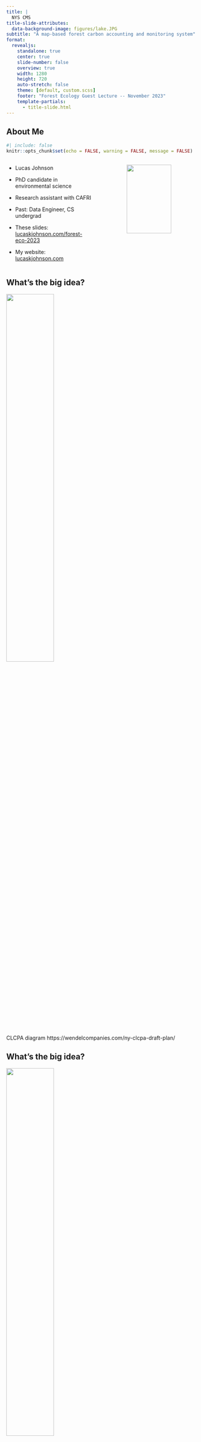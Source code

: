 ```yaml
---
title: |
  NYS CMS
title-slide-attributes:
  data-background-image: figures/lake.JPG
subtitle: "A map-based forest carbon accounting and monitoring system"
format: 
  revealjs: 
    standalone: true
    center: true
    slide-number: false
    overview: true
    width: 1280
    height: 720
    auto-stretch: false
    theme: [default, custom.scss]
    footer: "Forest Ecology Guest Lecture -- November 2023"
    template-partials:
      - title-slide.html
---
```


## About Me

```r
#| include: false
knitr::opts_chunk$set(echo = FALSE, warning = FALSE, message = FALSE)
```

::: columns
::: {.column width="50%"}
-   Lucas Johnson

-   PhD candidate in environmental science

-   Research assistant with CAFRI

-   Past: Data Engineer, CS undergrad

-   These slides: [lucaskjohnson.com/forest-eco-2023](https://lucaskjohnson.com/forest-eco-2023)

-   My website: [lucaskjohnson.com](https://lucaskjohnson.com)
:::

::: {.column width="10%"}
:::

::: {.column width="40%"}
![](figures/me.png){width=80%}
:::
:::

## What's the big idea? 

![](figures/clcpa_clean.jpeg){width=50% fig-align='center'}


::: footer
CLCPA diagram https://wendelcompanies.com/ny-clcpa-draft-plan/
:::


## What's the big idea? 

![](figures/clcpa.jpeg){width=50% fig-align='center'}

::: footer
CLCPA diagram https://wendelcompanies.com/ny-clcpa-draft-plan/
:::

## (Simplified) Forest carbon cycle


![](figures/cycle.jpeg){width=60% fig-align='center'}

## Forests dominate the NYS landscape


![](figures/lcmap_2019.png){width=55% fig-align='center'}


## What role will forests play in net-zero efforts?

## USFS Forest Inventory and Analysis Program

::: columns
::: {.column width="45%"}
![](figures/fia_plot_design.jpeg){width=100% fig-align='center'}
:::

::: {.column width="10%"}
:::


::: {.column width="45%"}
![](figures/lcmap_x_plots_2019.png){width=100% fig-align='center'}

:::

:::


##
![](figures/us_fia_flux.png){width=100% fig-align='center'}

::: footer
Domke 2023, https://doi.org/10.2737/WO-RB-101.
:::


##
![](figures/us_fia_flux_annotated.png){width=100% fig-align='center'}

::: footer
Domke 2023, https://doi.org/10.2737/WO-RB-101.
:::

##
![](figures/us_fia_flux.png){width=100% fig-align='center'}

::: footer
Domke 2023, https://doi.org/10.2737/WO-RB-101.
:::


## NYS's forest carbon sink is weakening

![](figures/state_flux.png){width=75% fig-align='center'}

:::footer
Walters 2023, https://doi.org/10.2737/RDS-2023-0020
:::

## NYS's forest carbon sink is weakening

![](figures/state_flux_annotated.png){width=75% fig-align='center'}

:::footer
Walters 2023, https://doi.org/10.2737/RDS-2023-0020
:::

##  1 metric ton of C0₂ equivalent is...

![](figures/1TonneGHGsEquivilency.webp){width=55% fig-align='center'}

::: footer
Citizens for public justice, Canada - https://cpj.ca/infographic-what-is-a-tonne-of-greenhouse-gas-emissions/
:::

## Strengthening the forest carbon sink

::: columns 

::: {.column width="45%"}

:::{.incremental}
-  Avoided deforestation

- Reforestation/afforestation

- Improved forest management
:::

:::

::: {.column width="10%"}
:::

::: {.column width="45%"}
![](figures/gas_gauge.png){width=100% fig-align='center'}
:::

:::


:::footer
CAFRI's NY Forest Carbon Assessment - https://www.esf.edu/cafri-ny/documents/cafri-report-2023.pdf
:::


## How do we make this information actionable?

## Map-based forest carbon accounting

::: {.incremental}

- Identify stocks that should be protected

- Identify areas that need management

- Identify spatiotemporal patterns and drivers of change

:::


## My work

::: {.incremental}

- Modeling and mapping forest biomass stocks with aerial LiDAR point clouds

- Modeling and mapping historical forest biomass stocks and stock changes with Landsat imagery
  - Provides a basis for monitoring

- Propagating uncertainty through our modeling pipeline
:::

## The power of LiDAR

![](figures/lidar_3d.png){width=90% fig-align='center'}

## The power of LiDAR

:::columns 


::: {.column width="40%"}

- Canopy height raster

- "Slices" of the point cloud

- 2D summaries

:::

::: {.column width="60%"}

![](figures/lidar_2d.png){width=100% fig-align='center'}
:::

:::

## LiDAR in NYS


:::columns

::: {.column width="30%"}

- Expensive!

- LiDAR acquired for irregular areas, and at irregular intervals

- A spatiotemporal patchwork

:::

::: {.column width="70%"}

![](figures/regions_map.png){width=100% fig-align='center'}
:::

:::


## LiDAR models
::: columns

::: {.column width="45%"}

- LiDAR point clouds clipped to FIA plots

- Point cloud metrics summarized

- ML ensembles

![](figures/fia_plot_design.jpeg){width=40% fig-align='center'}
:::



::: {.column width="55%"}
![](figures/las_3d_and_chm.png){width=40% fig-align='center'}
:::

:::


## Snapshots

::: columns

::: {.column width="30%"}
- Warren, Washington, and Essex counties
- 2015
:::

::: {.column width="70%"}
![](figures/wwe_snap.png){width=100% fig-align='center'}
:::

:::
## Snapshots

::: columns

::: {.column width="30%"}
- Cayuga and Oswego counties
- 2018
:::

::: {.column width="70%"}
![](figures/co_snap.png){width=70% fig-align='center'}
:::

:::

## Snapshots

::: columns

::: {.column width="30%"}
- Allegany and Steuben counties
- 2016
:::

::: {.column width="70%"}
![](figures/as_snap.png){width=90% fig-align='center'}
:::

:::

## Snapshots

::: columns

::: {.column width="30%"}
- Ulster, Dutchess, and Orange counties
- 2014
:::

::: {.column width="70%"}
![](figures/c3_snap.png){width=90% fig-align='center'}
:::
:::
## A spatiotemporal patchwork

![](figures/lidar_region_plot.png){width=120% fig-align='center'}

## Upshot of this LiDAR-AGB patchwork

:::{.incremental}

- Accurate snapshots!

- Not useful for stock-change

- We were hoping for statewide coverage sooner... 

- We've (almost) got it now!

:::

## Stock-change methods and carbon accounting

::: {.incremental}

::: columns

::: {.column width="50%"}

- Need repeated measurements / estimates / inventories

- Differences between time 1 and time 2

- Positive differences (growth) = removals from the atmosphere

- Negative differences (disturbance) = emissions to the atmosphere

:::

::: {.column width="50%"}

![](figures/stock_change.png){width=100% fig-align='center'}

:::

:::

:::

## NASA Landsat - a consistent record

::: columns

::: {.column width="30%"}
- Federally funded

- Open data

- Global coverage

- 16-day cycle
:::

::: {.column width="70%"}
![](figures/landsat_timeline.jpeg){width=100% fig-align='center'}
:::

:::


::: footer
USGS - https://www.usgs.gov/media/images/landsat-missions-timeline
:::

## NASA Landsat - a consistent record

::: columns

:::{.column width="30%"}

- Optical imagery
- Red, Green, Blue, Near-infrared
- 30 m resolution
- Stacking to produce pixel-level time series

:::

:::{.column width="70%"}

![](figures/landtrendr.jpeg){width=100% fig-align='center'}

:::

:::


::: footer
OSU eMapR group - https://emapr.github.io/LT-GEE/landtrendr.html
:::

## Landsat models 

::: columns

::: {.column width=50%}
Direct 

![](figures/fia_landsat.png){fig-align='center' width=70%}
:::

::: {.column width=50%}

Indirect

![](figures/las_landsat.png){fig-align='center' width=70%}
:::

:::

## Landsat models - Direct

::: columns

::: {.column width=50%}

- Training models with sample of FIA plots in NYS

- A few thousand elligble plots

- More accurate
:::

::: {.column width=50%}

![](figures/fia_landsat.png){fig-align='center' width=70%}
:::

:::

## Landsat models - Indirect

::: columns

::: {.column width=50%}

- Training models with LiDAR-AGB predictions

- 20k pixels sampled

- Improved saturation point

- Increased spatial heterogeneity

:::

::: {.column width=50%}

![](figures/las_landsat.png){fig-align='center' width=70%}
:::

:::


## Landsat models - Ensemble

::: columns

::: {.column width="50%"}
- Averaging predictions from direct and indirect models

- Combining the strengths from each individual approach

- Best of both worlds 
:::

::: {.column width="50%"}

![](figures/model_averaging.jpeg){width=100% fig-align='center'}

:::

:::

:::footer
Cartoon CC-BY 4.0 Allison Horst
:::

## Comparison at Huntington Wildlife Forest

![](figures/hwf_inset.png){width=55% fig-align='center'}


## Landsat vs LiDAR

![](figures/hwf_agb_x_chm.png){width=100% fig-align='center'}


## Landsat vs LiDAR

![](figures/hwf_agb_x_chm_tall.png){width=100% fig-align='center'}


## Landsat vs LiDAR

![](figures/hwf_agb_x_chm_hpeak.png){width=100% fig-align='center'}

## Landsat vs LiDAR

![](figures/hwf_agb_x_chm_border.png){width=100% fig-align='center'}

## Landsat vs LiDAR

![](figures/hwf_agb_x_chm.png){width=100% fig-align='center'}

## Landsat vs LiDAR

![](figures/expand_time_stack.png){width=60% fig-align='center'}

## Zooming in to a working forest...

![](figures/hwf_agb_x_chm_harv.png){width=100% fig-align='center'}

## {background-image="movie/agb.gif" background-size="85% auto" background-position="50% 50%"}

## {background-image="movie/agb_annotated.gif" background-size="70% auto" background-position="50% 50%"}

## Management records {background-image="figures/multi_harvest.png" background-size="38% auto" background-position="80% 50%"}

::: columns 

:::{.column width="30%"}

- Our maps match!

  - Timing
  - Severity
  - Recovery

:::

:::


## Stock changes {background-image="figures/nys_agb_diff.png" background-size="50% auto" background-position="80% 50%"}

::: columns

::: {.column width="35%"}

- Characterize change anywhere in NYS

- Brown = disturbance = emissions

- Green = growth = removals

:::

:::

## Parcel summaries

![](figures/parcel_sumamries.png){width=80% fig-align='center'}

## Upshot of statewide Landsat-AGB time series



:::{.incremental}

::: columns

::: {.column width="50%"}

Pros

- Track historical forest dynamics

- Efficient with open data and tooling
  - FIA
  - Landsat imagery

- Ongoing monitoring

:::

::: {.column width="50%"}
Cons 

- Spectral information is limited
  
  - Saturation
  - Defoliation events
  - Green-up before grow-up

:::

:::

:::

## Pretty pictures, or scientific inference?

## Pretty pictures, or scientific inference?{.smaller}



:::{.incremental}


::: columns

::: {.column width='50%'}

- Map agreement/accuracy 
  
  - How close are predictions to truth? (FIA)
  
  - Describes our maps in aggregate (NYS)

- Prediction uncertainty

  - What is the range of possible predictions?
  
  - How precise are our predictions?
  
  - Describes predictions for arbitrary sub-regions
  
:::

::: {.column width='50%'}

![](figures/precision_accuracy.png){width=100% fig-align='center'}

:::

:::

:::

:::footer
Quoted from McRoberts 2011 - https://doi.org/10.1016/j.rse.2010.10.013
:::


## Map accuracy

::: columns

::: {.column width="30%"}

- Compare our maps to FIA plot-level estimates

- 20% holdout plots

:::

::: {.column width="70%"}

![](figures/lcmap_x_plots_2019.png){width=75% fig-align='center'}
:::

:::

## Map accuracy

::: columns 

::: {.column width="30%"}
- Comparing across scales

- Aggregating FIA estimates and our maps within hexagonal units

- Agreement increases with aggregation
:::

::: {.column width="70%"}
![](figures/agg_landsat_acc.png){width=85% fig-align='center'}
:::

:::


## Prediction uncertainty

::: columns

::: {.column width="40%"}

- A daisy chain of models
:::

::: {.column width="60%"}

![](figures/model_daisy_chain.png){width=55% fig-align='center'}

:::

:::

## Prediction uncertainty

::: columns

::: {.column width="40%"}

- A daisy chain of models
  - FIA plots
:::

::: {.column width="60%"}

![](figures/model_daisy_chain_fia.png){width=55% fig-align='center'}

:::

:::

## Prediction uncertainty

::: columns

::: {.column width="40%"}

- A daisy chain of models
  - FIA plots
  
  - LiDAR-AGB
:::

::: {.column width="60%"}

![](figures/model_daisy_chain_lidar.png){width=55% fig-align='center'}

:::

:::

## Prediction uncertainty

::: columns

::: {.column width="40%"}

- A daisy chain of models
  - FIA plots
  
  - LiDAR-AGB
  
  - Landsat-AGB
:::

::: {.column width="60%"}

![](figures/model_daisy_chain_landsat.png){width=55% fig-align='center'}

:::

:::


## Prediction uncertainty

::: columns

::: {.column width="40%"}

- A daisy chain of models
  - FIA plots
  
  - LiDAR-AGB
  
  - Landsat-AGB

- Propagating uncertainty

:::

::: {.column width="60%"}

![](figures/model_daisy_chain.png){width=55% fig-align='center'}

:::

:::

## Prediction uncertainty

::: columns

::: {.column width="40%"}

- A daisy chain of models
  - FIA plots
  
  - LiDAR-AGB
  
  - Landsat-AGB

- Propagating uncertainty
  
  - First cut - direct Landsat models only

:::

::: {.column width="60%"}

![](figures/model_daisy_chain_annotated.png){width=55% fig-align='center'}

:::

:::

## Prediction uncertainty

Estimation by iterative simulation

![](normal_movie/norm.gif){width=75% fig-align='center'}


## Prediction uncertainty

:::{.incremental}
- Uncertainty in reference data
- Uncertainty due to training the model on a limited sample

:::

:::footer
Wadoux et al. 2023 - https://doi.org/10.1111/2041-210X.14106
:::


## Uncertainty in reference data

How do we get tree-level biomass?

::: {.incremental}

::: columns 

::: {.column width="30%"}

- DBH

- Height

- Species

- Decay class, % rotten

- Allometric models

:::

::: {.column width="70%"}

![](figures/model_daisy_chain_annotated_2.png){width=40% fig-align='center'}

:::

:::

:::

## Uncertainty in reference data

How do we get tree-level biomass?


::: columns 

::: {.column width="30%"}

- DBH

- Height

- Species

- Decay class, % rotten

- Allometric models
 
:::

::: {.column width="70%"}
![](figures/heath_allometry.jpeg){width=100% fig-align='center'}
:::

:::

## Uncertainty in reference data

- Measurement error distributions

- Tree measurement errors are sampled at random


![](figures/normal_dists_tree.png){width=100% fig-align='center'}

:::footer
Distribution parameters from Yanai et al. 2022 - https://doi.org/10.1139/cjfr-2022-0062
:::

## Uncertainty in reference data

- Measurement error distributions

- Tree measurement errors are sampled at random


![](figures/normal_dists_tree_1.png){width=100% fig-align='center'}

:::footer
Distribution parameters from Yanai et al. 2022 - https://doi.org/10.1139/cjfr-2022-0062
:::

## Uncertainty in reference data

- Measurement error distributions

- Tree measurement errors are sampled at random


![](figures/normal_dists_tree_2.png){width=100% fig-align='center'}

:::footer
Distribution parameters from Yanai et al. 2022 - https://doi.org/10.1139/cjfr-2022-0062
:::

## Uncertainty in reference data

Plot locations

::: columns


:::{.column width="50%"}

![](figures/fia_plot_design.jpeg){width=80% fig-align='center'}
:::

::: {.column width="50%"}

![](figures/normal_dists_plot.png){width=90% fig-align='center'}
:::

:::

## Uncertainty in reference data

Plot locations

::: columns


:::{.column width="50%"}

![](figures/fia_plot_design.jpeg){width=80% fig-align='center'}
:::

::: {.column width="50%"}

![](figures/normal_dists_plot_1.png){width=90% fig-align='center'}
:::

:::

## Uncertainty in reference data

Plot locations

::: columns


:::{.column width="50%"}

![](figures/fia_plot_design.jpeg){width=80% fig-align='center'}
:::

::: {.column width="50%"}

![](figures/normal_dists_plot_2.png){width=90% fig-align='center'}
:::

:::


## Uncertainty from a limited sample

- FIA is a random sample of the landscape

- Repeatedly retrain models with different samples

- New sample = new model = new predictions


![](figures/bootstrap_ex.png){width=100% fig-align='center'}

:::footer
Bootstrap sample figure - https://stats.stackexchange.com/questions/246726/size-of-bootstrap-samples
:::

## Uncertainty from a limited sample

- FIA is a random sample of the landscape

- Repeatedly retrain models with different samples

- New sample = new model = new predictions


![](figures/bootstrap_ex_1.png){width=100% fig-align='center'}

:::footer
Bootstrap sample figure - https://stats.stackexchange.com/questions/246726/size-of-bootstrap-samples
:::

## Uncertainty from a limited sample

- FIA is a random sample of the landscape

- Repeatedly retrain models with different samples

- New sample = new model = new predictions

![](figures/bootstrap_ex_2.png){width=100% fig-align='center'}

:::footer
Bootstrap sample figure - https://stats.stackexchange.com/questions/246726/size-of-bootstrap-samples
:::

## Uncertainty from a limited sample

- FIA is a random sample of the landscape

- Repeatedly retrain models with different samples

- New sample = new model = new predictions


![](figures/bootstrap_ex_3.png){width=100% fig-align='center'}

:::footer
Bootstrap sample figure - https://stats.stackexchange.com/questions/246726/size-of-bootstrap-samples
:::

## Uncertainty from a limited sample

- FIA is a random sample of the landscape

- Repeatedly retrain models with different samples

- New sample = new model = new predictions


![](figures/bootstrap_ex_4.png){width=100% fig-align='center'}

:::footer
Bootstrap sample figure - https://stats.stackexchange.com/questions/246726/size-of-bootstrap-samples
:::


## Iterative simulation{.smaller}

:::{.incremental}

::: columns

::: {.column width="30%"}
- 1000 iterations
- For each
  - New reference data
      - tree estimates
      - plot locations
  - New plot sample
    - new model 
    - new predictions for each pixel
- Assess variability/precision of predictions over the 1000 iterations
:::

::: {.column width="70%"}
![](normal_movie/norm.gif){width=100% fig-align='center'}
:::

:::

:::

## Pixel uncertainty
![](figures/parcel_viz_1_lite.png){width=100% fig-align='center'}

## Upshot of uncertainty estimation

:::{.incremental}
- We can identify areas of increased uncertainty or confidence in our maps

- Help map users make decisions

- Areas for improvement
:::

## In summary

:::{.incremental}

- Snapshots of forest biomass stocks with aerial LiDAR point clouds

- Historical mapping and continued monitoring of forest biomass stocks and stock changes with Landsat imagery

- Propagating uncertainty through our modeling pipeline

:::


## Forest carbon mapping/monitoring at large

:::{.incremental}
- Pay-to-play data

- Global maps

- Regional/local efforts with open data and tooling are necessary
:::

## Thank you!{background-image="figures/esf_trees.jpg" background-position="80% 50%" background-size="35% auto"}

::: columns

:::{.column width=50%}
- These slides: [lucaskjohnson.com/forest-eco-2023](https://lucaskjohnson.com/forest-eco-2023)
- My website: [lucaskjohnson.com](https://lucaskjohnson.com)
<br>
<br>
![](figures/logos.png){width=80% fig-align='center'}
:::

:::

::: footer
:::

## LiDAR accuracy

::: columns

::: {.column width=20%}
- RMSE 46.0
- %RMSE 38.7
- MAE: 34.0
- %MAE: 28.6
- ME: 3.6
- R^2^: 0.59
:::

::: {.column width=80%}
![](figures/lidar_acc.png){width=60% fig-align='center'}
:::

:::

## {background-image="figures/hwf_methods_compare.png" background-position="50%" background-size="60% auto"}

## Landsat accuracy

![](figures/landsat_methods_acc_combo.png){fig-align='center' width=80%}


## Trends

![](figures/timeseries_combo.png){width=80% fig-align='center'}

## Prediction uncertainty

:::{.incremental}
- Uncertainty in reference data
- Uncertainty due to training the model on a limited sample
- Uncertainty due to the model not being able to represent
all of the variation in the response variable
  - AKA model prediction error
:::

:::footer
Wadoux et al. 2023 - https://doi.org/10.1111/2041-210X.14106
:::


## {background-image="figures/Pi_monte_carlo_all.gif" background-position="50%" background-size="38% auto"}

:::footer
https://en.m.wikipedia.org/wiki/Monte_Carlo_method#/media/File:Pi_monte_carlo_all.gif
:::

## Uncertainty from model prediction error


::: columns

::: {.column width="50%"}
- Residual variability
- Spatial autocorrelation of residuals

:::

::: {.column width="50%"}
![](figures/residuals.png)
:::

:::


:::footer
https://www.statology.org/residuals/
:::

## Mapping residual variance
![](figures/residual_variance_model.png){width=70% fig-align='center'}


## Quantifying spatial autocorrelation
![](figures/variograms.png){width=70% fig-align='center'}

## Pixel uncertainty
![](figures/parcel_viz_1.png){width=100% fig-align='center'}

## Parcel sample

![](figures/tax_parcel_summary.png){width=40% fig-align='center'}

## Total uncertainty (SE) x parcel characteristics
![](figures/group_distributions.png){width=40% fig-align='center'}


## Parcel characteristics -> total uncertainty

::: columns

:::{.column width=20%}

- MAE:  1.38
- RMSE: 2.38
- ME:  -0.05
- R^2^: 0.92
:::

::: {.column width=80%}
![](figures/total_sd_accuracy.png){width=60% fig-align='center'}
:::

:::
